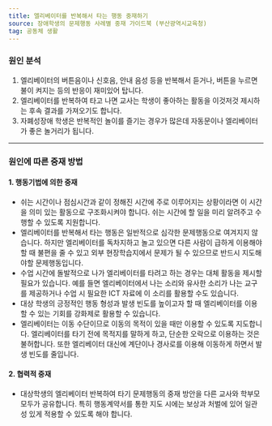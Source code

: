 ```yaml
---
title: 엘리베이터를 반복해서 타는 행동 중재하기
source: 장애학생의 문제행동 사례별 중재 가이드북 (부산광역시교육청)
tag: 공동체 생활
---
```


### 원인 분석

1. 엘리베이터의 버튼음이나 신호음, 안내 음성 등을 반복해서 듣거나, 버튼을 누르면 불이 켜지는 등의 반응이 재미있어 탑니다.
2. 엘리베이터를 반복하여 타고 나면 교사는 학생이 좋아하는 활동을 이것저것 제시하는 후속 결과를 가져오기도 합니다.
3. 자폐성장애 학생은 반복적인 놀이를 즐기는 경우가 많은데 자동문이나 엘리베이터가 좋은 놀거리가 됩니다.

---

### 원인에 따른 중재 방법

#### 1. 행동기법에 의한 중재

- 쉬는 시간이나 점심시간과 같이 정해진 시간에 주로 이루어지는 상황이라면 이 시간을 의미 있는 활동으로 구조화시켜야 합니다. 쉬는 시간에 할 일을 미리 알려주고 수행할 수 있도록 지원합니다.
- 엘리베이터를 반복해서 타는 행동은 일반적으로 심각한 문제행동으로 여겨지지 않습니다. 하지만 엘리베이터를 독차지하고 놀고 있으면 다른 사람이 급하게 이용해야할 때 불편을 줄 수 있고 외부 현장학습지에서 문제가 될 수 있으므로 반드시 지도해야할 문제행동입니다.
- 수업 시간에 돌발적으로 나가 엘리베이터를 타려고 하는 경우는 대체 활동을 제시할 필요가 있습니다. 예를 들면 엘리베이터에서 나는 소리와 유사한 소리가 나는 교구를 제공하거나 수업 시 필요한 ICT 자료에 이 소리를 활용할 수도 있습니다.
- 대상 학생의 긍정적인 행동 형성과 발생 빈도를 높이고자 할 때 엘리베이터를 이용할 수 있는 기회를 강화제로 활용할 수 있습니다.
- 엘리베이터는 이동 수단이므로 이동의 목적이 있을 때만 이용할 수 있도록 지도합니다. 엘리베이터를 타기 전에 목적지를 말하게 하고, 단순한 오락으로 이용하는 것은 불허합니다. 또한 엘리베이터 대신에 계단이나 경사로를 이용해 이동하게 하면서 발생 빈도를 줄입니다.

#### 2. 협력적 중재

- 대상학생의 엘리베이터 반복하여 타기 문제행동의 중재 방안을 다른 교사와 학부모 모두가 공유합니다. 특히 행동계약서를 통한 지도 시에는 보상과 처벌에 있어 일관성 있게 적용할 수 있도록 해야 합니다.
